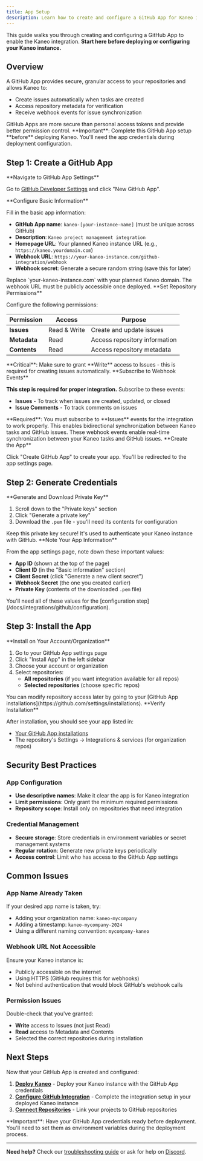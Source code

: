 ```yaml
---
title: App Setup
description: Learn how to create and configure a GitHub App for Kaneo integration. Step-by-step guide to register your Kaneo instance with GitHub.
---
```



This guide walks you through creating and configuring a GitHub App to enable the Kaneo integration. **Start here before deploying or configuring your Kaneo instance.**

## Overview

A GitHub App provides secure, granular access to your repositories and allows Kaneo to:
- Create issues automatically when tasks are created
- Access repository metadata for verification
- Receive webhook events for issue synchronization

<Callout type="info">
GitHub Apps are more secure than personal access tokens and provide better permission control.
</Callout>

<Callout type="error">
**Important**: Complete this GitHub App setup **before** deploying Kaneo. You'll need the app credentials during deployment configuration.
</Callout>

## Step 1: Create a GitHub App

<Steps>
<Step>
**Navigate to GitHub App Settings**

Go to [GitHub Developer Settings](https://github.com/settings/developers) and click "New GitHub App".
</Step>

<Step>
**Configure Basic Information**

Fill in the basic app information:

- **GitHub App name**: `kaneo-[your-instance-name]` (must be unique across GitHub)
- **Description**: `Kaneo project management integration`
- **Homepage URL**: Your planned Kaneo instance URL (e.g., `https://kaneo.yourdomain.com`)
- **Webhook URL**: `https://your-kaneo-instance.com/github-integration/webhook`
- **Webhook secret**: Generate a secure random string (save this for later)

<Callout type="warning">
Replace `your-kaneo-instance.com` with your planned Kaneo domain. The webhook URL must be publicly accessible once deployed.
</Callout>
</Step>

<Step>
**Set Repository Permissions**

Configure the following permissions:

| Permission | Access | Purpose |
|------------|---------|---------|
| **Issues** | Read & Write | Create and update issues |
| **Metadata** | Read | Access repository information |
| **Contents** | Read | Access repository metadata |

<Callout type="error">
**Critical**: Make sure to grant **Write** access to Issues - this is required for creating issues automatically.
</Callout>
</Step>

<Step>
**Subscribe to Webhook Events**

**This step is required for proper integration.** Subscribe to these events:

- **Issues** - To track when issues are created, updated, or closed
- **Issue Comments** - To track comments on issues

<Callout type="error">
**Required**: You must subscribe to **Issues** events for the integration to work properly. This enables bidirectional synchronization between Kaneo tasks and GitHub issues.
</Callout>

<Callout type="info">
These webhook events enable real-time synchronization between your Kaneo tasks and GitHub issues.
</Callout>
</Step>

<Step>
**Create the App**

Click "Create GitHub App" to create your app. You'll be redirected to the app settings page.
</Step>
</Steps>

## Step 2: Generate Credentials

<Steps>
<Step>
**Generate and Download Private Key**

1. Scroll down to the "Private keys" section
2. Click "Generate a private key"
3. Download the `.pem` file - you'll need its contents for configuration

<Callout type="warn">
Keep this private key secure! It's used to authenticate your Kaneo instance with GitHub.
</Callout>
</Step>

<Step>
**Note Your App Information**

From the app settings page, note down these important values:

- **App ID** (shown at the top of the page)
- **Client ID** (in the "Basic information" section)
- **Client Secret** (click "Generate a new client secret")
- **Webhook Secret** (the one you created earlier)
- **Private Key** (contents of the downloaded `.pem` file)

<Callout type="info">
You'll need all of these values for the [configuration step](/docs/integrations/github/configuration).
</Callout>
</Step>
</Steps>

## Step 3: Install the App

<Steps>
<Step>
**Install on Your Account/Organization**

1. Go to your GitHub App settings page
2. Click "Install App" in the left sidebar
3. Choose your account or organization
4. Select repositories:
   - **All repositories** (if you want integration available for all repos)
   - **Selected repositories** (choose specific repos)

<Callout type="tip">
You can modify repository access later by going to your [GitHub App installations](https://github.com/settings/installations).
</Callout>
</Step>

<Step>
**Verify Installation**

After installation, you should see your app listed in:
- [Your GitHub App installations](https://github.com/settings/installations)
- The repository's Settings → Integrations & services (for organization repos)
</Step>
</Steps>

## Security Best Practices

### App Configuration
- **Use descriptive names**: Make it clear the app is for Kaneo integration
- **Limit permissions**: Only grant the minimum required permissions
- **Repository scope**: Install only on repositories that need integration

### Credential Management
- **Secure storage**: Store credentials in environment variables or secret management systems
- **Regular rotation**: Generate new private keys periodically
- **Access control**: Limit who has access to the GitHub App settings

## Common Issues

### App Name Already Taken
If your desired app name is taken, try:
- Adding your organization name: `kaneo-mycompany`
- Adding a timestamp: `kaneo-mycompany-2024`
- Using a different naming convention: `mycompany-kaneo`

### Webhook URL Not Accessible
Ensure your Kaneo instance is:
- Publicly accessible on the internet
- Using HTTPS (GitHub requires this for webhooks)
- Not behind authentication that would block GitHub's webhook calls

### Permission Issues
Double-check that you've granted:
- **Write** access to Issues (not just Read)
- **Read** access to Metadata and Contents
- Selected the correct repositories during installation

## Next Steps

Now that your GitHub App is created and configured:

1. **[Deploy Kaneo](/docs/getting-started/deployment)** - Deploy your Kaneo instance with the GitHub App credentials
2. **[Configure GitHub Integration](/docs/integrations/github/configuration)** - Complete the integration setup in your deployed Kaneo instance
3. **[Connect Repositories](/docs/integrations/github/configuration#connecting-repositories)** - Link your projects to GitHub repositories

<Callout type="info">
**Important**: Have your GitHub App credentials ready before deployment. You'll need to set them as environment variables during the deployment process.
</Callout>

---

**Need help?** Check our [troubleshooting guide](/docs/integrations/github/troubleshooting) or ask for help on [Discord](https://discord.gg/rU4tSyhXXU).